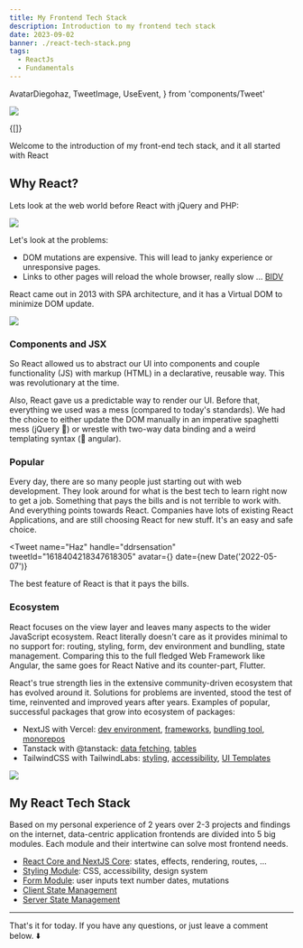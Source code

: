 ```yaml
---
title: My Frontend Tech Stack
description: Introduction to my frontend tech stack
date: 2023-09-02
banner: ./react-tech-stack.png
tags:
  - ReactJs
  - Fundamentals
---
```


  AvatarDiegohaz,
  TweetImage,
  UseEvent,
} from 'components/Tweet'

<img src="./react-tech-stack.png" />

<Translations>{[]}</Translations>

Welcome to the introduction of my front-end tech stack, and it all started with React

## Why React?

Lets look at the web world before React with jQuery and PHP:

<img src="./jquery.webp" />
<Attribution name="Mutating the DOM with Javascript" />

Let's look at the problems:
- DOM mutations are expensive. This will lead to janky experience or unresponsive pages.
- Links to other pages will reload the whole browser, really slow ... [BIDV](https://www.bidv.net/bidvorg/service/)

React came out in 2013 with SPA architecture, and it has a Virtual DOM to minimize DOM update.

<img src="./why-react.webp" />
<Attribution name="React with VDOM" />

### Components and JSX

So React allowed us to abstract our UI into components and couple functionality (JS) with markup (HTML) in a declarative, reusable way. This was revolutionary at the time.

Also, React gave us a predictable way to render our UI. Before that, everything we used was a mess (compared to today's standards). We had the choice to either update the DOM manually in an imperative spaghetti mess (jQuery 👀) or wrestle with two-way data binding and a weird templating syntax (👋 angular).

### Popular

Every day, there are so many people just starting out with web development. They look around for what is the best tech to learn right now to get a job. Something that pays the bills and is not terrible to work with. And everything points towards React. Companies have lots of existing React Applications, and are still choosing React for new stuff. It's an easy and safe choice.

<Tweet
  name="Haz"
  handle="ddrsensation"
  tweetId="1618404218347618305"
  avatar={<AvatarDiegohaz />}
  date={new Date('2022-05-07')}
>
  <p>
    The best feature of React is that it pays the bills.
  </p>
</Tweet>

### Ecosystem

React focuses on the view layer and leaves many aspects to the wider JavaScript ecosystem. React literally doesn't care as it provides minimal to no support for: routing, styling, form, dev environment and bundling, state management. Comparing this to the full fledged Web Framework like Angular, the same goes for React Native and its counter-part, Flutter.

React's true strength lies in the extensive community-driven ecosystem that has evolved around it. Solutions for problems are invented, stood the test of time, reinvented and improved years after years. Examples of popular, successful packages that grow into ecosystem of packages:

+ NextJS with Vercel: [dev environment](https://nextjs.org/), [frameworks](https://nextjs.org/), [bundling tool](https://turbo.build/pack), [monorepos](https://turbo.build/repo)
+ Tanstack with @tanstack: [data fetching](https://tanstack.com/query/latest), [tables](https://tanstack.com/table/v8)
+ TailwindCSS with TailwindLabs: [styling](https://tailwindcss.com/), [accessibility](https://headlessui.com/react/combobox), [UI Templates](https://tailwindui.com/)

<img src="./tanstack.png" />

## My React Tech Stack

Based on my personal experience of 2 years over 2-3 projects and findings on the internet, data-centric application frontends are divided into 5 big modules. Each module and their intertwine can solve most frontend needs.

+ [React Core and NextJS Core](react-core): states, effects, rendering, routes, ...
+ [Styling Module](): CSS, accessibility, design system
+ [Form Module](): user inputs text number dates, mutations
+ [Client State Management](client-state-vs-server-state)
+ [Server State Management](client-state-vs-server-state)

---

That's it for today. If you have any questions, or just leave a comment below. ⬇️

<Comments />
